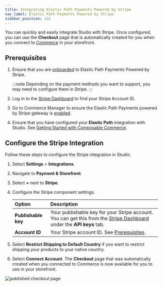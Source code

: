 ```yaml
---
title: Integrating Elastic Path Payments Powered by Stripe
nav_label: Elastic Path Payments Powered by Stripe
sidebar_position: 112
---
```


You can quickly and easily integrate Studio with Stripe. Once configured, you can use the **Checkout** page that is automatically created for you when you connect to [Commerce](/docs/studio/getting-started-with-epcc) in your storefront. 

## Prerequisites

1. Ensure that you are [onboarded](/docs/payments/onboarding) to Elastic Path Payments Powered by Stripe. 

    :::note
    Depending on the payment methods you want to support, you may need to configure them in Stripe.
    :::

2. Log in to the [Stripe Dashboard](https://dashboard.stripe.com/login) to find your Stripe Account ID.
3. Go to Commerce Manager to ensure the Elastic Path Payments powered by Stripe gateway is [enabled]( /docs/payments/enable-elasticpath-payment-gateway).
4. Ensure that you have configured your **Elastic Path** integration with Studio. See [Getting Started with Composable Commerce](/docs/studio/getting-started-with-epcc).

## Configure the Stripe Integration

Follow these steps to configure the Stripe integration in Studio.

1. Select **Settings** > **Integrations**.
2. Navigate to **Payment & Storefront**.
3. Select **+** next to **Stripe**.
4. Configure the Stripe component settings.

    | Option              | Description                                                                                                              |
    |:--------------------|:-------------------------------------------------------------------------------------------------------------------------|
    | **Publishable key** | Your publishable key for your Stripe account. You can get this from the [Stripe Dashboard](https://dashboard.stripe.com/login) under the **API keys** tab. |
    | **Account ID**      | Your Stripe account ID. See [Prerequisites](#prerequisites).                                                             |

5. Select **Restrict Shipping to Default Country** if you want to restrict shipping your products to your native country.
6. Select **Connect Account**. The **Checkout** page that was automatically created when you connected to Commerce is now available for you to use in your storefront. 

![published checkout page](/assets/checkoutpublished.png)




